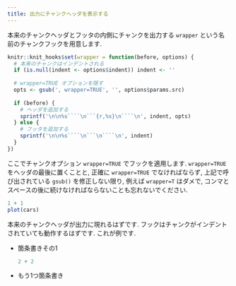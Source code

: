 ```yaml
---
title: 出力にチャンクヘッダを表示する
---
```


本来のチャンクヘッダとフッタの内側にチャンクを出力する
`wrapper` という名前のチャンクフックを用意します.

```r
knitr::knit_hooks$set(wrapper = function(before, options) {
  # 本来のチャンクはインデントされる
  if (is.null(indent <- options$indent)) indent <- ''
  
  # wrapper=TRUE オプションを隠す
  opts <- gsub(', wrapper=TRUE', '', options$params.src)
  
  if (before) {
    # ヘッダを追加する
    sprintf('\n\n%s````\n```{r,%s}\n````\n', indent, opts)
  } else {
    # フッタを追加する
    sprintf('\n\n%s````\n```\n````\n', indent)
  }
})
```

ここでチャンクオプション `wrapper=TRUE`  でフックを適用します. `wrapper=TRUE` をヘッダの最後に置くことと, 正確に `wrapper=TRUE` でなければならず, 上記で呼び出されている `gsub()` を修正しない限り, 例えば `wrapper=T` はダメで,  コンマとスペースの後に続けなければならないことも忘れないでください.

```r
1 + 1
plot(cars)
```

本来のチャンクヘッダが出力に現れるはずです. フックはチャンクがインデントされていても動作するはずです. これが例です.

- 箇条書きその1

  ```r
  2 + 2
  ```

- もう1つ箇条書き
